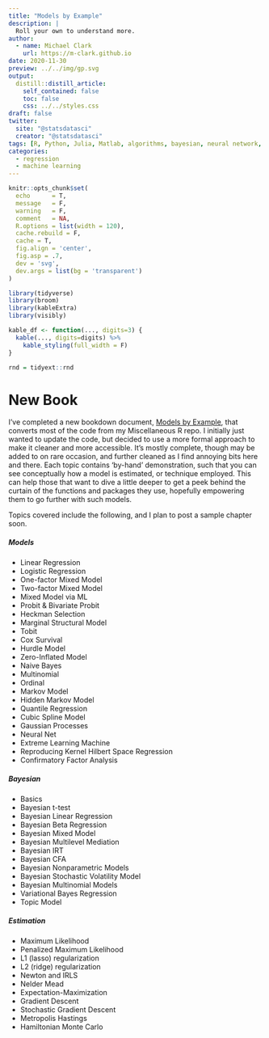 ```yaml
---
title: "Models by Example"
description: |
  Roll your own to understand more.
author:
  - name: Michael Clark
    url: https://m-clark.github.io
date: 2020-11-30
preview: ../../img/gp.svg 
output:
  distill::distill_article:
    self_contained: false
    toc: false
    css: ../../styles.css
draft: false
twitter:
  site: "@statsdatasci"
  creator: "@statsdatasci"
tags: [R, Python, Julia, Matlab, algorithms, bayesian, neural network, linear regression, lasso, pca, expectation maximization, splines, logistic regression, gradient descent, rkhs, ridge regression, cox, hamiltonian monte carlo, mixed models, penalized regression, maximum likelihood estimation, tobit, multinomial, ordinal, zero inflated, marginal structural models]
categories:
  - regression
  - machine learning
---
```


```r
knitr::opts_chunk$set(
  echo      = T, 
  message   = F, 
  warning   = F, 
  comment   = NA,
  R.options = list(width = 120),
  cache.rebuild = F,
  cache = T,
  fig.align = 'center',
  fig.asp = .7,
  dev = 'svg',
  dev.args = list(bg = 'transparent')
)

library(tidyverse)
library(broom)
library(kableExtra)
library(visibly)

kable_df <- function(..., digits=3) {
  kable(..., digits=digits) %>% 
    kable_styling(full_width = F)
}

rnd = tidyext::rnd
```




# New Book

I've completed a new bookdown document, [Models by Example](https://m-clark.github.io/models-by-example/), that converts most of the code from my Miscellaneous R repo.  I initially just wanted to update the code, but decided to use a more formal approach to make it cleaner and more accessible.  It's mostly complete, though may be added to on rare occasion, and further cleaned as I find annoying bits here and there.  Each topic contains 'by-hand' demonstration, such that you can see conceptually how a model is estimated, or technique employed. This can help those that want to dive a little deeper to get a peek behind the curtain of the functions and packages they use, hopefully empowering them to go further with such models.

Topics covered include the following, and I plan to post a sample chapter soon.

##### Models

- Linear Regression
- Logistic Regression
- One-factor Mixed Model
- Two-factor Mixed Model
- Mixed Model via ML
- Probit & Bivariate Probit
- Heckman Selection
- Marginal Structural Model
- Tobit
- Cox Survival
- Hurdle Model
- Zero-Inflated Model
- Naive Bayes
- Multinomial
- Ordinal
- Markov Model
- Hidden Markov Model
- Quantile Regression
- Cubic Spline Model
- Gaussian Processes
- Neural Net
- Extreme Learning Machine
- Reproducing Kernel Hilbert Space Regression
- Confirmatory Factor Analysis

##### Bayesian

- Basics
- Bayesian t-test
- Bayesian Linear Regression
- Bayesian Beta Regression
- Bayesian Mixed Model
- Bayesian Multilevel Mediation
- Bayesian IRT
- Bayesian CFA
- Bayesian Nonparametric Models
- Bayesian Stochastic Volatility Model
- Bayesian Multinomial Models
- Variational Bayes Regression
- Topic Model

##### Estimation

- Maximum Likelihood
- Penalized Maximum Likelihood
- L1 (lasso) regularization
- L2 (ridge) regularization
- Newton and IRLS
- Nelder Mead
- Expectation-Maximization
- Gradient Descent
- Stochastic Gradient Descent
- Metropolis Hastings
- Hamiltonian Monte Carlo


